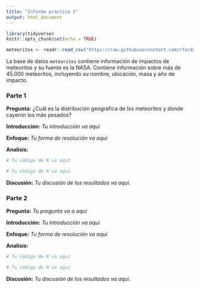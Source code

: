 ---
title: "Informe práctico 2"
output: html_document
---

```{r setup, include=FALSE}
library(tidyverse)
knitr::opts_chunk$set(echo = TRUE)

meteoritos <- readr::read_csv("https://raw.githubusercontent.com/rfordatascience/tidytuesday/master/data/2019/2019-06-11/meteorites.csv")


```

La base de datos `meteoritos` contiene información de impactos de meteoritos y su fuente es la NASA. Contiene información sobre más de 45.000 meteoritos, incluyendo su nombre, ubicación, masa y año de impacto. 

### **Parte 1**

**Pregunta:** ¿Cuál es la distribución geográfica de los meteoritos y donde cayeron los más pesados? 


**Introducción:** *Tu introducción va aqui*

**Enfoque:** *Tu forma de resolución va aquí*

**Analisis:**


```{r}
# Tu código de R va aquí
```

```{r}
# Tu código de R va aquí
```


**Discusión:** *Tu discusión de los resultados va aquí.*

### **Parte 2**

**Pregunta:** *Tu pregunta va a aquí*

**Introducción:** *Tu introducción va aqui*

**Enfoque:** *Tu forma de resolución va aquí*

**Analisis:**

```{r }
# Tu código de R va aquí
```

```{r }
# Tu código de R va aquí
```

**Discusión:** *Tu discusión de los resultados va aquí.*
